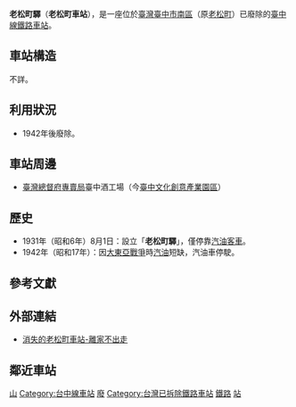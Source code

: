 {{Infobox_Station
|name=老松町驛
|linecolour=#0008BD
|eng_name=Oimatsuchō Station
|operator=[[臺灣總督府交通局鐵道部|臺灣總督府交通局鐵道部]]
|lines=[[臺中線|臺中線]]
|borough=[[臺中市|臺中市]][[南區_(台中市)|南區]]
|opened=1931年（昭和6年）8月1日
|closed=1942年（昭和17年）
|code=無
|structure=平面車站
|classification=－
|platform=不詳
|commercial_code=
|distance=194.6（基隆起）
}}
'''老松町驛'''（'''老松町車站'''），是一座位於[[臺灣|臺灣]][[臺中市|臺中市]][[南區_(台中市)|南區]]（原[[老松町_(臺中市)|老松町]]）已廢除的[[臺中線|臺中線]][[鐵路車站|鐵路車站]]。

==車站構造==
不詳。

==利用狀況==
*1942年後廢除。

==車站周邊==
*[[臺灣總督府|臺灣總督府]][[專賣局|專賣局]]臺中酒工場（今[[臺中文化創意產業園區|臺中文化創意產業園區]]）

==歷史==
*1931年（昭和6年）8月1日：設立「'''老松町驛'''」，僅停靠[[台鐵DR2300型柴油車|汽油客車]]。
*1942年（昭和17年）：因[[太平洋戰爭|大東亞戰爭]]時[[汽油|汽油]]短缺，汽油車停駛。

==參考文獻==
{{reflist}}

==外部連結==
{{commons|Category:TRA Taichung Station}}
*[http://kcchu.pixnet.net/blog/post/37428130 消失的老松町車站-離家不出走] {{Wayback|url=http://kcchu.pixnet.net/blog/post/37428130 |date=20190716203227 }}

==鄰近車站==
{{start rail box|[[臺灣鐵路管理局|臺灣鐵路管理局]]}}
{{s-inop|[[臺中車站|臺中車站]]}}
{{s-line|[[臺中線|臺中線]]|（廢站）|#0008BD}}
{{s-inop|[[大慶車站|大慶車站]]}}
{{end box}}

[[Category:台灣鐵路廢站|山]]
[[Category:台中線車站|Category:台中線車站]]
[[Category:台中市鐵路車站|廢]]
[[Category:台灣已拆除鐵路車站|Category:台灣已拆除鐵路車站]]
[[Category:臺中市南區交通|鐵路]]
[[Category:臺中市交通史|站]]